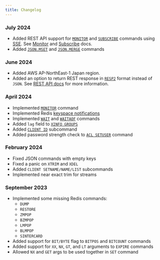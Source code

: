 ```yaml
---
title: Changelog
---
```


### July 2024

- Added REST API support for [`MONITOR`](https://redis.io/docs/latest/commands/monitor/) and [`SUBSCRIBE`](https://redis.io/docs/latest/commands/subscribe/) 
commands using [SSE](https://developer.mozilla.org/en-US/docs/Web/API/Server-sent_events). 
See [Monitor](../features/restapi#monitor-command) and [Subscribe](../features/restapi#subscribe-command) docs.
- Added [`JSON.MSET`](https://redis.io/docs/latest/commands/json.mset/) and [`JSON.MERGE`](https://redis.io/docs/latest/commands/json.merge/) commands

### June 2024

- Added AWS AP-NorthEast-1 Japan region.
- Added an option to return REST response in [`RESP2`](https://redis.io/docs/latest/develop/reference/protocol-spec/) format instead of `JSON`. 
See [REST API docs](https://upstash.com/docs/redis/features/restapi#resp2-format-responses) for more information.


### April 2024

- Implemented [`MONITOR`](https://redis.io/docs/latest/commands/monitor/) command
- Implemented Redis [keyspace notifications](https://upstash.com/docs/redis/howto/keyspacenotifications)
- Implemented [`WAIT`](https://redis.io/docs/latest/commands/wait/) and [`WAITAOF`](https://redis.io/docs/latest/commands/waitaof/) commands
- Added `lag` field to [`XINFO GROUPS`](https://redis.io/docs/latest/commands/xinfo-groups/)
- Added [`CLIENT ID`](https://redis.io/docs/latest/commands/client-id/) subcommand
- Added password strength check to [`ACL SETUSER`](https://redis.io/docs/latest/commands/acl-setuser/) command


### February 2024

- Fixed JSON commands with empty keys
- Fixed a panic on `XTRIM` and `XDEL`
- Added `CLIENT SETNAME/NAME/LIST` subcommands
- Implemented near exact trim for streams


### September 2023

- Implemented some missing Redis commands:
    - `DUMP` 
    - `RESTORE`
    - `ZMPOP` 
    - `BZMPOP`
    - `LMPOP` 
    - `BLMPOP`
    - `SINTERCARD`
- Added support for `BIT/BYTE` flag to `BITPOS` and `BITCOUNT` commands
- Added support for `XX`, `NX`, `GT`, and `LT` arguments to `EXPIRE` commands
- Allowed `NX` and `GET` args to be used together in `SET` command

